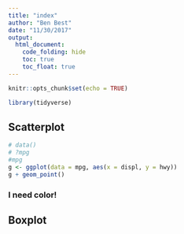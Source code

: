 ```yaml
---
title: "index"
author: "Ben Best"
date: "11/30/2017"
output:
  html_document:
    code_folding: hide
    toc: true
    toc_float: true
---
```


```r
knitr::opts_chunk$set(echo = TRUE)

library(tidyverse)
```

## Scatterplot

```r
# data()
# ?mpg
#mpg
g <- ggplot(data = mpg, aes(x = displ, y = hwy))
g + geom_point()
```

### I need color!

## Boxplot

